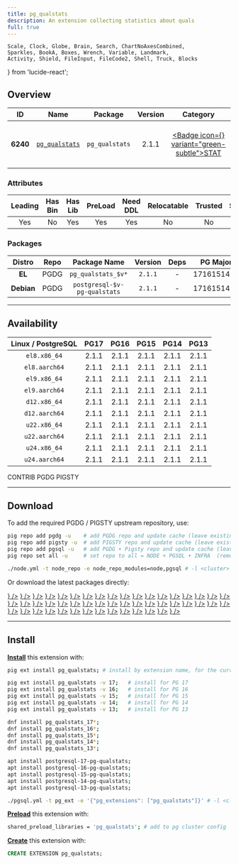 ```yaml
---
title: pg_qualstats
description: An extension collecting statistics about quals
full: true
---
```


    Scale, Clock, Globe, Brain, Search, ChartNoAxesCombined,
    Sparkles, BookA, Boxes, Wrench, Variable, Landmark,
    Activity, Shield, FileInput, FileCode2, Shell, Truck, Blocks
} from 'lucide-react';

## Overview

| <TooltipIconButton tooltip="Extension unique identifier" side="top">ID</TooltipIconButton> | <TooltipIconButton tooltip="Extension name" side="top">Name</TooltipIconButton> | <TooltipIconButton tooltip="Package name for installation" side="top">Package</TooltipIconButton> | <TooltipIconButton tooltip="Latest available extension version" side="top">Version</TooltipIconButton> | <TooltipIconButton tooltip="Extension category" side="top">Category</TooltipIconButton> | <TooltipIconButton tooltip="Open source license" side="top">License</TooltipIconButton> | <TooltipIconButton tooltip="Programming language" side="top">Lang</TooltipIconButton> |
|:--------:|:--------:|:----------:|:--------------:|:---------------------------------------:|:------------------------------------------------------:|:----:|
| **6240** | [`pg_qualstats`](https://github.com/powa-team/pg_qualstats) | `pg_qualstats` | 2.1.1 | <a href="/ext/stat" className="no-underline"><Badge icon={<Activity />} variant="green-subtle">STAT</Badge></a> | <a href="/ext/list/license#bsd-3-clause" className="no-underline"><Badge icon={<Scale />} variant="blue-subtle">BSD 3-Clause</Badge></a> | <a href="/ext/list/lang#c"><Badge icon={<FileCode2 />} variant="blue-subtle">C</Badge></a> |

### Attributes

| <TooltipIconButton tooltip="The Primary Leading extension in the Package" side="top">Leading</TooltipIconButton> | <TooltipIconButton tooltip="Contains binary utils" side="top">Has Bin</TooltipIconButton> | <TooltipIconButton tooltip="Contains .so shared library files" side="top">Has Lib</TooltipIconButton> | <TooltipIconButton tooltip="Requires preloading via shared_preload_libraries" side="top">PreLoad</TooltipIconButton> | <TooltipIconButton tooltip="Requires CREATE EXTENSION DDL command" side="top">Need DDL</TooltipIconButton> | <TooltipIconButton tooltip="Can be installed in any schema" side="top">Relocatable</TooltipIconButton> | <TooltipIconButton tooltip="Can be created by non-superuser" side="top">Trusted</TooltipIconButton> | <TooltipIconButton tooltip="Schemas used by this extension" side="top">Schemas</TooltipIconButton> |
|:-------:|:-------:|:-------:|:-------:|:--------:|:-----------:|:-------:|:-------:|
| Yes | No | Yes | Yes | Yes | No | No | - |

### Packages

| <TooltipIconButton tooltip="Linux distribution family, EL or Debian" side="top">Distro</TooltipIconButton> | <TooltipIconButton tooltip="Package repository" side="top">Repo</TooltipIconButton> | <TooltipIconButton tooltip="The RPM/DEB Package Name Pattern (replace $v with real pg major)" side="top">Package Name</TooltipIconButton> | <TooltipIconButton tooltip="Latest package version" side="top">Version</TooltipIconButton> | <TooltipIconButton tooltip="RPM/DEB Package dependencies" side="top">Deps</TooltipIconButton> | <TooltipIconButton tooltip="Available in these PostgreSQL Major Versions" side="top">PG Major</TooltipIconButton> |
|:----------:|:--------:|:------------------------:|:-----------:|:------------:|:------------------:|
|   **EL**   | <Badge variant="blue-subtle"><span className="font-bold">PGDG</span></Badge> | `pg_qualstats_$v*` | `2.1.1` | - | <Badge variant="green-subtle">17</Badge><Badge variant="green-subtle">16</Badge><Badge variant="green-subtle">15</Badge><Badge variant="green-subtle">14</Badge><Badge variant="green-subtle">13</Badge> |
| **Debian** | <Badge variant="blue-subtle"><span className="font-bold">PGDG</span></Badge> | `postgresql-$v-pg-qualstats` | `2.1.1` | - | <Badge variant="green-subtle">17</Badge><Badge variant="green-subtle">16</Badge><Badge variant="green-subtle">15</Badge><Badge variant="green-subtle">14</Badge><Badge variant="green-subtle">13</Badge> |



------

## Availability

| <TooltipIconButton tooltip="Linux Distro Arch / PostgreSQL Major Version" side="top">Linux / PostgreSQL </TooltipIconButton> | **PG17** | **PG16** | **PG15** | **PG14** | **PG13** |
|:-----:|:-----:|:-----:|:-----:|:-----:|:-----:|
| `el8.x86_64` | <Badge variant="blue-subtle">2.1.1</Badge> | <Badge variant="blue-subtle">2.1.1</Badge> | <Badge variant="blue-subtle">2.1.1</Badge> | <Badge variant="blue-subtle">2.1.1</Badge> | <Badge variant="blue-subtle">2.1.1</Badge> |
| `el8.aarch64` | <Badge variant="blue-subtle">2.1.1</Badge> | <Badge variant="blue-subtle">2.1.1</Badge> | <Badge variant="blue-subtle">2.1.1</Badge> | <Badge variant="blue-subtle">2.1.1</Badge> | <Badge variant="blue-subtle">2.1.1</Badge> |
| `el9.x86_64` | <Badge variant="blue-subtle">2.1.1</Badge> | <Badge variant="blue-subtle">2.1.1</Badge> | <Badge variant="blue-subtle">2.1.1</Badge> | <Badge variant="blue-subtle">2.1.1</Badge> | <Badge variant="blue-subtle">2.1.1</Badge> |
| `el9.aarch64` | <Badge variant="blue-subtle">2.1.1</Badge> | <Badge variant="blue-subtle">2.1.1</Badge> | <Badge variant="blue-subtle">2.1.1</Badge> | <Badge variant="blue-subtle">2.1.1</Badge> | <Badge variant="blue-subtle">2.1.1</Badge> |
| `d12.x86_64` | <Badge variant="blue-subtle">2.1.1</Badge> | <Badge variant="blue-subtle">2.1.1</Badge> | <Badge variant="blue-subtle">2.1.1</Badge> | <Badge variant="blue-subtle">2.1.1</Badge> | <Badge variant="blue-subtle">2.1.1</Badge> |
| `d12.aarch64` | <Badge variant="blue-subtle">2.1.1</Badge> | <Badge variant="blue-subtle">2.1.1</Badge> | <Badge variant="blue-subtle">2.1.1</Badge> | <Badge variant="blue-subtle">2.1.1</Badge> | <Badge variant="blue-subtle">2.1.1</Badge> |
| `u22.x86_64` | <Badge variant="blue-subtle">2.1.1</Badge> | <Badge variant="blue-subtle">2.1.1</Badge> | <Badge variant="blue-subtle">2.1.1</Badge> | <Badge variant="blue-subtle">2.1.1</Badge> | <Badge variant="blue-subtle">2.1.1</Badge> |
| `u22.aarch64` | <Badge variant="blue-subtle">2.1.1</Badge> | <Badge variant="blue-subtle">2.1.1</Badge> | <Badge variant="blue-subtle">2.1.1</Badge> | <Badge variant="blue-subtle">2.1.1</Badge> | <Badge variant="blue-subtle">2.1.1</Badge> |
| `u24.x86_64` | <Badge variant="blue-subtle">2.1.1</Badge> | <Badge variant="blue-subtle">2.1.1</Badge> | <Badge variant="blue-subtle">2.1.1</Badge> | <Badge variant="blue-subtle">2.1.1</Badge> | <Badge variant="blue-subtle">2.1.1</Badge> |
| `u24.aarch64` | <Badge variant="blue-subtle">2.1.1</Badge> | <Badge variant="blue-subtle">2.1.1</Badge> | <Badge variant="blue-subtle">2.1.1</Badge> | <Badge variant="blue-subtle">2.1.1</Badge> | <Badge variant="blue-subtle">2.1.1</Badge> |

<Badge variant="green-subtle"><span className="font-black">CONTRIB</span></Badge> <Badge variant="blue-subtle"><span className="font-black">PGDG</span></Badge> <Badge variant="amber-subtle"><span className="font-black">PIGSTY</span></Badge>

------

## Download

To add the required PGDG / PIGSTY upstream repository, use:

```bash tab="pig"
pig repo add pgdg -u    # add PGDG repo and update cache (leave existing repos)
pig repo add pigsty -u  # add PIGSTY repo and update cache (leave existing repos)
pig repo add pgsql -u   # add PGDG + Pigsty repo and update cache (leave existing repos)
pig repo set all -u     # set repo to all = NODE + PGSQL + INFRA  (remove existing repos)
```
```bash tab="pigsty"
./node.yml -t node_repo -e node_repo_modules=node,pgsql # -l <cluster>
```

Or download the latest packages directly:

<Files>
    <Folder name="el8.x86_64">
        <a href="https://download.postgresql.org/pub/repos/yum/17/redhat/rhel-8-x86_64/pg_qualstats_17-2.1.1-1PGDG.rhel8.x86_64.rpm"><File name="pg_qualstats_17-2.1.1-1PGDG.rhel8.x86_64.rpm" icon={<Package className="text-emerald-500" />} /></a>
        <a href="https://download.postgresql.org/pub/repos/yum/16/redhat/rhel-8-x86_64/pg_qualstats_16-2.1.1-1PGDG.rhel8.x86_64.rpm"><File name="pg_qualstats_16-2.1.1-1PGDG.rhel8.x86_64.rpm" icon={<Package className="text-emerald-500" />} /></a>
        <a href="https://download.postgresql.org/pub/repos/yum/15/redhat/rhel-8-x86_64/pg_qualstats_15-2.1.1-1PGDG.rhel8.x86_64.rpm"><File name="pg_qualstats_15-2.1.1-1PGDG.rhel8.x86_64.rpm" icon={<Package className="text-emerald-500" />} /></a>
        <a href="https://download.postgresql.org/pub/repos/yum/14/redhat/rhel-8-x86_64/pg_qualstats_14-2.1.1-1PGDG.rhel8.x86_64.rpm"><File name="pg_qualstats_14-2.1.1-1PGDG.rhel8.x86_64.rpm" icon={<Package className="text-emerald-500" />} /></a>
        <a href="https://download.postgresql.org/pub/repos/yum/13/redhat/rhel-8-x86_64/pg_qualstats_13-2.1.1-1PGDG.rhel8.x86_64.rpm"><File name="pg_qualstats_13-2.1.1-1PGDG.rhel8.x86_64.rpm" icon={<Package className="text-emerald-500" />} /></a>
    </Folder>
    <Folder name="el8.aarch64">
        <a href="https://download.postgresql.org/pub/repos/yum/17/redhat/rhel-8-aarch64/pg_qualstats_17-2.1.1-1PGDG.rhel8.aarch64.rpm"><File name="pg_qualstats_17-2.1.1-1PGDG.rhel8.aarch64.rpm" icon={<Package className="text-orange-500" />} /></a>
        <a href="https://download.postgresql.org/pub/repos/yum/16/redhat/rhel-8-aarch64/pg_qualstats_16-2.1.1-1PGDG.rhel8.aarch64.rpm"><File name="pg_qualstats_16-2.1.1-1PGDG.rhel8.aarch64.rpm" icon={<Package className="text-orange-500" />} /></a>
        <a href="https://download.postgresql.org/pub/repos/yum/15/redhat/rhel-8-aarch64/pg_qualstats_15-2.1.1-1PGDG.rhel8.aarch64.rpm"><File name="pg_qualstats_15-2.1.1-1PGDG.rhel8.aarch64.rpm" icon={<Package className="text-orange-500" />} /></a>
        <a href="https://download.postgresql.org/pub/repos/yum/14/redhat/rhel-8-aarch64/pg_qualstats_14-2.1.1-1PGDG.rhel8.aarch64.rpm"><File name="pg_qualstats_14-2.1.1-1PGDG.rhel8.aarch64.rpm" icon={<Package className="text-orange-500" />} /></a>
        <a href="https://download.postgresql.org/pub/repos/yum/13/redhat/rhel-8-aarch64/pg_qualstats_13-2.1.1-1PGDG.rhel8.aarch64.rpm"><File name="pg_qualstats_13-2.1.1-1PGDG.rhel8.aarch64.rpm" icon={<Package className="text-orange-500" />} /></a>
    </Folder>
    <Folder name="el9.x86_64">
        <a href="https://download.postgresql.org/pub/repos/yum/17/redhat/rhel-9-x86_64/pg_qualstats_17-2.1.1-1PGDG.rhel9.x86_64.rpm"><File name="pg_qualstats_17-2.1.1-1PGDG.rhel9.x86_64.rpm" icon={<Package className="text-emerald-500" />} /></a>
        <a href="https://download.postgresql.org/pub/repos/yum/16/redhat/rhel-9-x86_64/pg_qualstats_16-2.1.1-1PGDG.rhel9.x86_64.rpm"><File name="pg_qualstats_16-2.1.1-1PGDG.rhel9.x86_64.rpm" icon={<Package className="text-emerald-500" />} /></a>
        <a href="https://download.postgresql.org/pub/repos/yum/15/redhat/rhel-9-x86_64/pg_qualstats_15-2.1.1-1PGDG.rhel9.x86_64.rpm"><File name="pg_qualstats_15-2.1.1-1PGDG.rhel9.x86_64.rpm" icon={<Package className="text-emerald-500" />} /></a>
        <a href="https://download.postgresql.org/pub/repos/yum/14/redhat/rhel-9-x86_64/pg_qualstats_14-2.1.1-1PGDG.rhel9.x86_64.rpm"><File name="pg_qualstats_14-2.1.1-1PGDG.rhel9.x86_64.rpm" icon={<Package className="text-emerald-500" />} /></a>
        <a href="https://download.postgresql.org/pub/repos/yum/13/redhat/rhel-9-x86_64/pg_qualstats_13-2.1.1-1PGDG.rhel9.x86_64.rpm"><File name="pg_qualstats_13-2.1.1-1PGDG.rhel9.x86_64.rpm" icon={<Package className="text-emerald-500" />} /></a>
    </Folder>
    <Folder name="el9.aarch64">
        <a href="https://download.postgresql.org/pub/repos/yum/17/redhat/rhel-9-aarch64/pg_qualstats_17-2.1.1-1PGDG.rhel9.aarch64.rpm"><File name="pg_qualstats_17-2.1.1-1PGDG.rhel9.aarch64.rpm" icon={<Package className="text-orange-500" />} /></a>
        <a href="https://download.postgresql.org/pub/repos/yum/16/redhat/rhel-9-aarch64/pg_qualstats_16-2.1.1-1PGDG.rhel9.aarch64.rpm"><File name="pg_qualstats_16-2.1.1-1PGDG.rhel9.aarch64.rpm" icon={<Package className="text-orange-500" />} /></a>
        <a href="https://download.postgresql.org/pub/repos/yum/15/redhat/rhel-9-aarch64/pg_qualstats_15-2.1.1-1PGDG.rhel9.aarch64.rpm"><File name="pg_qualstats_15-2.1.1-1PGDG.rhel9.aarch64.rpm" icon={<Package className="text-orange-500" />} /></a>
        <a href="https://download.postgresql.org/pub/repos/yum/14/redhat/rhel-9-aarch64/pg_qualstats_14-2.1.1-1PGDG.rhel9.aarch64.rpm"><File name="pg_qualstats_14-2.1.1-1PGDG.rhel9.aarch64.rpm" icon={<Package className="text-orange-500" />} /></a>
        <a href="https://download.postgresql.org/pub/repos/yum/13/redhat/rhel-9-aarch64/pg_qualstats_13-2.1.1-1PGDG.rhel9.aarch64.rpm"><File name="pg_qualstats_13-2.1.1-1PGDG.rhel9.aarch64.rpm" icon={<Package className="text-orange-500" />} /></a>
    </Folder>
    <Folder name="d12.x86_64">
        <a href="https://apt.postgresql.org/pub/repos/apt/pool/main/p/pg-qualstats/postgresql-17-pg-qualstats_2.1.1-1.pgdg120+1_arm64.deb"><File name="postgresql-17-pg-qualstats_2.1.1-1.pgdg120+1_arm64.deb" icon={<Box className="text-emerald-500" />} /></a>
        <a href="https://apt.postgresql.org/pub/repos/apt/pool/main/p/pg-qualstats/postgresql-16-pg-qualstats_2.1.1-1.pgdg120+1_arm64.deb"><File name="postgresql-16-pg-qualstats_2.1.1-1.pgdg120+1_arm64.deb" icon={<Box className="text-emerald-500" />} /></a>
        <a href="https://apt.postgresql.org/pub/repos/apt/pool/main/p/pg-qualstats/postgresql-15-pg-qualstats_2.1.1-1.pgdg120+1_arm64.deb"><File name="postgresql-15-pg-qualstats_2.1.1-1.pgdg120+1_arm64.deb" icon={<Box className="text-emerald-500" />} /></a>
        <a href="https://apt.postgresql.org/pub/repos/apt/pool/main/p/pg-qualstats/postgresql-14-pg-qualstats_2.1.1-1.pgdg120+1_arm64.deb"><File name="postgresql-14-pg-qualstats_2.1.1-1.pgdg120+1_arm64.deb" icon={<Box className="text-emerald-500" />} /></a>
        <a href="https://apt.postgresql.org/pub/repos/apt/pool/main/p/pg-qualstats/postgresql-13-pg-qualstats_2.1.1-1.pgdg120+1_arm64.deb"><File name="postgresql-13-pg-qualstats_2.1.1-1.pgdg120+1_arm64.deb" icon={<Box className="text-emerald-500" />} /></a>
    </Folder>
    <Folder name="d12.aarch64">
        <a href="https://apt.postgresql.org/pub/repos/apt/pool/main/p/pg-qualstats/postgresql-17-pg-qualstats_2.1.1-1.pgdg120+1_amd64.deb"><File name="postgresql-17-pg-qualstats_2.1.1-1.pgdg120+1_amd64.deb" icon={<Box className="text-orange-500" />} /></a>
        <a href="https://apt.postgresql.org/pub/repos/apt/pool/main/p/pg-qualstats/postgresql-16-pg-qualstats_2.1.1-1.pgdg120+1_amd64.deb"><File name="postgresql-16-pg-qualstats_2.1.1-1.pgdg120+1_amd64.deb" icon={<Box className="text-orange-500" />} /></a>
        <a href="https://apt.postgresql.org/pub/repos/apt/pool/main/p/pg-qualstats/postgresql-15-pg-qualstats_2.1.1-1.pgdg120+1_amd64.deb"><File name="postgresql-15-pg-qualstats_2.1.1-1.pgdg120+1_amd64.deb" icon={<Box className="text-orange-500" />} /></a>
        <a href="https://apt.postgresql.org/pub/repos/apt/pool/main/p/pg-qualstats/postgresql-14-pg-qualstats_2.1.1-1.pgdg120+1_amd64.deb"><File name="postgresql-14-pg-qualstats_2.1.1-1.pgdg120+1_amd64.deb" icon={<Box className="text-orange-500" />} /></a>
        <a href="https://apt.postgresql.org/pub/repos/apt/pool/main/p/pg-qualstats/postgresql-13-pg-qualstats_2.1.1-1.pgdg120+1_amd64.deb"><File name="postgresql-13-pg-qualstats_2.1.1-1.pgdg120+1_amd64.deb" icon={<Box className="text-orange-500" />} /></a>
    </Folder>
    <Folder name="u22.x86_64">
        <a href="https://apt.postgresql.org/pub/repos/apt/pool/main/p/pg-qualstats/postgresql-17-pg-qualstats_2.1.1-1.pgdg22.04+1_amd64.deb"><File name="postgresql-17-pg-qualstats_2.1.1-1.pgdg22.04+1_amd64.deb" icon={<Box className="text-emerald-500" />} /></a>
        <a href="https://apt.postgresql.org/pub/repos/apt/pool/main/p/pg-qualstats/postgresql-16-pg-qualstats_2.1.1-1.pgdg22.04+1_amd64.deb"><File name="postgresql-16-pg-qualstats_2.1.1-1.pgdg22.04+1_amd64.deb" icon={<Box className="text-emerald-500" />} /></a>
        <a href="https://apt.postgresql.org/pub/repos/apt/pool/main/p/pg-qualstats/postgresql-15-pg-qualstats_2.1.1-1.pgdg22.04+1_amd64.deb"><File name="postgresql-15-pg-qualstats_2.1.1-1.pgdg22.04+1_amd64.deb" icon={<Box className="text-emerald-500" />} /></a>
        <a href="https://apt.postgresql.org/pub/repos/apt/pool/main/p/pg-qualstats/postgresql-14-pg-qualstats_2.1.1-1.pgdg22.04+1_amd64.deb"><File name="postgresql-14-pg-qualstats_2.1.1-1.pgdg22.04+1_amd64.deb" icon={<Box className="text-emerald-500" />} /></a>
        <a href="https://apt.postgresql.org/pub/repos/apt/pool/main/p/pg-qualstats/postgresql-13-pg-qualstats_2.1.1-1.pgdg22.04+1_amd64.deb"><File name="postgresql-13-pg-qualstats_2.1.1-1.pgdg22.04+1_amd64.deb" icon={<Box className="text-emerald-500" />} /></a>
    </Folder>
    <Folder name="u22.aarch64">
        <a href="https://apt.postgresql.org/pub/repos/apt/pool/main/p/pg-qualstats/postgresql-17-pg-qualstats_2.1.1-1.pgdg22.04+1_arm64.deb"><File name="postgresql-17-pg-qualstats_2.1.1-1.pgdg22.04+1_arm64.deb" icon={<Box className="text-orange-500" />} /></a>
        <a href="https://apt.postgresql.org/pub/repos/apt/pool/main/p/pg-qualstats/postgresql-16-pg-qualstats_2.1.1-1.pgdg22.04+1_arm64.deb"><File name="postgresql-16-pg-qualstats_2.1.1-1.pgdg22.04+1_arm64.deb" icon={<Box className="text-orange-500" />} /></a>
        <a href="https://apt.postgresql.org/pub/repos/apt/pool/main/p/pg-qualstats/postgresql-15-pg-qualstats_2.1.1-1.pgdg22.04+1_arm64.deb"><File name="postgresql-15-pg-qualstats_2.1.1-1.pgdg22.04+1_arm64.deb" icon={<Box className="text-orange-500" />} /></a>
        <a href="https://apt.postgresql.org/pub/repos/apt/pool/main/p/pg-qualstats/postgresql-14-pg-qualstats_2.1.1-1.pgdg22.04+1_arm64.deb"><File name="postgresql-14-pg-qualstats_2.1.1-1.pgdg22.04+1_arm64.deb" icon={<Box className="text-orange-500" />} /></a>
        <a href="https://apt.postgresql.org/pub/repos/apt/pool/main/p/pg-qualstats/postgresql-13-pg-qualstats_2.1.1-1.pgdg22.04+1_arm64.deb"><File name="postgresql-13-pg-qualstats_2.1.1-1.pgdg22.04+1_arm64.deb" icon={<Box className="text-orange-500" />} /></a>
    </Folder>
    <Folder name="u24.x86_64">
        <a href="https://apt.postgresql.org/pub/repos/apt/pool/main/p/pg-qualstats/postgresql-17-pg-qualstats_2.1.1-1.pgdg24.04+1_amd64.deb"><File name="postgresql-17-pg-qualstats_2.1.1-1.pgdg24.04+1_amd64.deb" icon={<Box className="text-emerald-500" />} /></a>
        <a href="https://apt.postgresql.org/pub/repos/apt/pool/main/p/pg-qualstats/postgresql-16-pg-qualstats_2.1.1-1.pgdg24.04+1_amd64.deb"><File name="postgresql-16-pg-qualstats_2.1.1-1.pgdg24.04+1_amd64.deb" icon={<Box className="text-emerald-500" />} /></a>
        <a href="https://apt.postgresql.org/pub/repos/apt/pool/main/p/pg-qualstats/postgresql-15-pg-qualstats_2.1.1-1.pgdg24.04+1_amd64.deb"><File name="postgresql-15-pg-qualstats_2.1.1-1.pgdg24.04+1_amd64.deb" icon={<Box className="text-emerald-500" />} /></a>
        <a href="https://apt.postgresql.org/pub/repos/apt/pool/main/p/pg-qualstats/postgresql-14-pg-qualstats_2.1.1-1.pgdg24.04+1_amd64.deb"><File name="postgresql-14-pg-qualstats_2.1.1-1.pgdg24.04+1_amd64.deb" icon={<Box className="text-emerald-500" />} /></a>
        <a href="https://apt.postgresql.org/pub/repos/apt/pool/main/p/pg-qualstats/postgresql-13-pg-qualstats_2.1.1-1.pgdg24.04+1_amd64.deb"><File name="postgresql-13-pg-qualstats_2.1.1-1.pgdg24.04+1_amd64.deb" icon={<Box className="text-emerald-500" />} /></a>
    </Folder>
    <Folder name="u24.aarch64">
        <a href="https://apt.postgresql.org/pub/repos/apt/pool/main/p/pg-qualstats/postgresql-17-pg-qualstats_2.1.1-1.pgdg24.04+1_arm64.deb"><File name="postgresql-17-pg-qualstats_2.1.1-1.pgdg24.04+1_arm64.deb" icon={<Box className="text-orange-500" />} /></a>
        <a href="https://apt.postgresql.org/pub/repos/apt/pool/main/p/pg-qualstats/postgresql-16-pg-qualstats_2.1.1-1.pgdg24.04+1_arm64.deb"><File name="postgresql-16-pg-qualstats_2.1.1-1.pgdg24.04+1_arm64.deb" icon={<Box className="text-orange-500" />} /></a>
        <a href="https://apt.postgresql.org/pub/repos/apt/pool/main/p/pg-qualstats/postgresql-15-pg-qualstats_2.1.1-1.pgdg24.04+1_arm64.deb"><File name="postgresql-15-pg-qualstats_2.1.1-1.pgdg24.04+1_arm64.deb" icon={<Box className="text-orange-500" />} /></a>
        <a href="https://apt.postgresql.org/pub/repos/apt/pool/main/p/pg-qualstats/postgresql-14-pg-qualstats_2.1.1-1.pgdg24.04+1_arm64.deb"><File name="postgresql-14-pg-qualstats_2.1.1-1.pgdg24.04+1_arm64.deb" icon={<Box className="text-orange-500" />} /></a>
        <a href="https://apt.postgresql.org/pub/repos/apt/pool/main/p/pg-qualstats/postgresql-13-pg-qualstats_2.1.1-1.pgdg24.04+1_arm64.deb"><File name="postgresql-13-pg-qualstats_2.1.1-1.pgdg24.04+1_arm64.deb" icon={<Box className="text-orange-500" />} /></a>
    </Folder>
</Files>

------

## Install

[**Install**](/docs/pgsql/ext/install) this extension with:

```bash tab="pig"
pig ext install pg_qualstats; # install by extension name, for the current active PG version

pig ext install pg_qualstats -v 17;   # install for PG 17
pig ext install pg_qualstats -v 16;   # install for PG 16
pig ext install pg_qualstats -v 15;   # install for PG 15
pig ext install pg_qualstats -v 14;   # install for PG 14
pig ext install pg_qualstats -v 13;   # install for PG 13
```
```bash tab="yum" 
dnf install pg_qualstats_17*;
dnf install pg_qualstats_16*;
dnf install pg_qualstats_15*;
dnf install pg_qualstats_14*;
dnf install pg_qualstats_13*;
```
```bash tab="apt" 
apt install postgresql-17-pg-qualstats;
apt install postgresql-16-pg-qualstats;
apt install postgresql-15-pg-qualstats;
apt install postgresql-14-pg-qualstats;
apt install postgresql-13-pg-qualstats;
```
```bash tab="ansible"
./pgsql.yml -t pg_ext -e '{"pg_extensions": ["pg_qualstats"]}' # -l <cls>
```

[**Preload**](/docs/pgsql/ext/load) this extension with:

```bash
shared_preload_libraries = 'pg_qualstats'; # add to pg cluster config
```

[**Create**](/docs/pgsql/ext/create) this extension with:

```sql
CREATE EXTENSION pg_qualstats;
```


